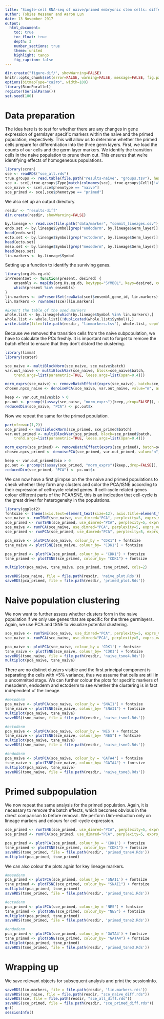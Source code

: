 ```yaml
---
title: "Single-cell RNA-seq of naive/primed embryonic stem cells: differential variability" 
author: Tobias Messmer and Aaron Lun
date: 13 November 2017
output: 
  html_document:
    toc: true
    toc_float: true
    depth: 3
    number_sections: true
    theme: united 
    highlight: tango 
    fig_caption: false
---
```


```r
dir.create("figure-dif/", showWarning=FALSE)
knitr::opts_chunk$set(error=FALSE, warning=FALSE, message=FALSE, fig.path="figure-diff/")
options(bitmapType="cairo", width=100)
library(BiocParallel)
register(SerialParam())
set.seed(100)
```

# Data preparation

The idea here is to test for whether there are any changes in gene expression of germlayer specific markers within the naive and the primed population, respectively.
This will allow us to determine whether the primed cells prepare for differentiation into the three germ layers.
First, we load the counts of our cells and the germ layer markers.
We identify the transition cells in the naive population to prune them out.
This ensures that we're identifying effects of homogeneous populations.

```r
library(scran)
sce <- readRDS("sce_all.rds")
true.groups <- read.table(file.path("results-naive", "groups.tsv"), header=TRUE, stringsAsFactors=FALSE)
sce <- sce[,true.groups$Type[match(colnames(sce), true.groups$Cell)]!="transition"]
sce_naive <- sce[,sce$phenotype == "naive"]
sce_primed <- sce[,sce$phenotype == "primed"]
```

We also set up an output directory.

```r
resdir <- "results-diff"
dir.create(resdir, showWarning=FALSE)
```

```r
by.lineage <- read.csv(file.path("data/marker", "commit_lineages.csv"), header=TRUE, stringsAsFactors=FALSE, sep= ';')
endo.set <- by.lineage$Symbol[grep("endoderm", by.lineage$Germ_layer)]
head(endo.set)
ecto.set <- by.lineage$Symbol[grep("ectoderm", by.lineage$Germ_layer)]
head(ecto.set)
meso.set <- by.lineage$Symbol[grep("mesoderm", by.lineage$Germ_layer)]
head(meso.set)
lin.markers <- by.lineage$Symbol
```

Setting up a function to identify the surviving genes.

```r
library(org.Hs.eg.db)
inPresentSet <- function(present, desired) {
    ensembls <- mapIds(org.Hs.eg.db, keytype="SYMBOL", keys=desired, column="ENSEMBL")
    which(present %in% ensembls)    
}
lin.markers <- inPresentSet(rowData(sce)$ensembl_gene_id, lin.markers)
lin.markers <- rownames(sce)[lin.markers]

#Export the table of the used markers
whole.list <- by.lineage[which(by.lineage$Symbol %in% lin.markers),]
whole.list <- whole.list[(!duplicated(whole.list$Symbol)),]
write.table(file=file.path(resdir, "linmarkers.tsv"), whole.list, sep="\t", quote=FALSE, row.names= F) 
```

Because we removed the transition cells from the naive subpopulation, we have to calculate the PCs freshly.
It is important not to forget to remove the batch effect to ensure that they don't distord the clustering. 


```r
library(limma)
library(scater)

sce_naive <- multiBlockNorm(sce_naive, sce_naive$batch)
var.out_naive <- multiBlockVar(sce_naive, block=sce_naive$batch,
    trend.args=list(parametric=TRUE, loess.args=list(span=0.4)))

norm_exprs(sce_naive) <- removeBatchEffect(exprs(sce_naive), batch=sce_naive$batch) 
chosen.npcs_naive <- denoisePCA(sce_naive, var.out_naive, value="n", assay.type="norm_exprs")

keep <- var.out_naive$bio > 0
pc.out <- prcomp(t(assay(sce_naive, "norm_exprs")[keep,,drop=FALSE]), rank=chosen.npcs_naive)
reducedDim(sce_naive, "PCA") <- pc.out$x
```

Now we repeat the same for the primed population.

```r
par(mfrow=c(1,2))
sce_primed <- multiBlockNorm(sce_primed, sce_primed$batch)
var.out_primed <- multiBlockVar(sce_primed, block=sce_primed$batch,
    trend.args=list(parametric=TRUE, loess.args=list(span=0.4)))

norm_exprs(sce_primed) <- removeBatchEffect(exprs(sce_primed), batch=sce_primed$batch) 
chosen.npcs_primed <- denoisePCA(sce_primed, var.out_primed, value="n", assay.type="norm_exprs")

keep <- var.out_primed$bio > 0
pc.out <- prcomp(t(assay(sce_primed, "norm_exprs")[keep,,drop=FALSE]), rank=chosen.npcs_primed)
reducedDim(sce_primed, "PCA") <- pc.out$x
```

We can now have a first glimpse on the the naive and primed populations to check whether they form any clusters and color the PCA/tSNE according to their expression of cell-cycle related genes. If cell-cycle related genes colour different parts of the PCA/tSNE, this is an indication that cell-cycle is the great driver for heterogeneity in the populations.

```r
library(ggplot2)
fontsize <- theme(axis.text=element_text(size=12), axis.title=element_text(size=16), title = element_text(size=12))
sce_naive <- runTSNE(sce_naive, use_dimred="PCA", perplexity=5, exprs_values="norm_exprs")
sce_primed <- runTSNE(sce_primed, use_dimred="PCA", perplexity=5, exprs_values="norm_exprs")
sce_naive <- runPCA(sce_naive, use_dimred="PCA", perplexity=5, exprs_values="norm_exprs")
sce_primed <- runPCA(sce_primed, use_dimred="PCA", perplexity=5, exprs_values="norm_exprs")

pca_naive <- plotPCA(sce_naive, colour_by = "CDK1") + fontsize
tsne_naive <- plotTSNE(sce_naive, colour_by= "CDK1") + fontsize

pca_primed <- plotPCA(sce_primed, colour_by = "CDK1") + fontsize
tsne_primed <- plotTSNE(sce_primed, colour_by= "CDK1") + fontsize

multiplot(pca_naive, tsne_naive, pca_primed, tsne_primed, cols=2)

saveRDS(pca_naive, file = file.path(resdir, 'naive_plot.Rds'))
saveRDS(pca_primed, file = file.path(resdir, 'primed_plot.Rds'))
```

# Naive population clustering

We now want to further assess whether clusters form in the naive population if we only use genes that are specific for the three germlayers. Again, we use PCA and tSNE to visualize potential clustering.

```r
sce_naive <- runTSNE(sce_naive, use_dimred="PCA", perplexity=5, exprs_values="norm_exprs", feature_set = lin.markers)
sce_naive <- runPCA(sce_naive, use_dimred="PCA", perplexity=5, exprs_values="norm_exprs", feature_set = lin.markers)

pca_naive <- plotPCA(sce_naive, colour_by = 'CDK1') + fontsize
tsne_naive <- plotTSNE(sce_naive, colour_by= "CDK1") + fontsize
saveRDS(tsne_naive, file = file.path(resdir, 'naive_tsne4.Rds'))
multiplot(pca_naive, tsne_naive)
```

There are no distinct clusters visible and the first principal component is separating the cells with <5% variance, thus we assume that cells are still in a uncommited stage.
We can further colour the plots for specific markers of mesoderm, endoderm and ectoderm to see whether the clustering is in fact independent of the lineage.

```r
#mesoderm
pca_naive <- plotPCA(sce_naive, colour_by = 'SNAI1') + fontsize
tsne_naive <- plotTSNE(sce_naive, colour_by= "SNAI1") + fontsize
multiplot(pca_naive, tsne_naive)
saveRDS(tsne_naive, file = file.path(resdir, 'naive_tsne1.Rds'))

#ectoderm
pca_naive <- plotPCA(sce_naive, colour_by = 'NES') + fontsize
tsne_naive <- plotTSNE(sce_naive, colour_by= "NES") + fontsize
multiplot(pca_naive, tsne_naive)
saveRDS(tsne_naive, file = file.path(resdir, 'naive_tsne2.Rds'))

#endoderm
pca_naive <- plotPCA(sce_naive, colour_by = 'GATA4') + fontsize
tsne_naive <- plotTSNE(sce_naive, colour_by= "GATA4") + fontsize
multiplot(pca_naive, tsne_naive)
saveRDS(tsne_naive, file = file.path(resdir, 'naive_tsne3.Rds'))
```

# Primed subpopulation

We now repeat the same analysis for the primed population. Again, it is necessary to remove the batch effects, which becomes obvious in the direct comparison to before removal. We perform Dim-reduction only on lineage markers and colours for cell-cycle expression.

```r
sce_primed <- runTSNE(sce_primed, use_dimred="PCA", perplexity=5, exprs_values="norm_exprs", feature_set = lin.markers)
sce_primed <- runPCA(sce_primed, use_dimred="PCA", perplexity=5, exprs_values="norm_exprs", feature_set = lin.markers)

pca_primed <- plotPCA(sce_primed, colour_by = 'CDK1') + fontsize
tsne_primed <- plotTSNE(sce_primed, colour_by= "CDK1") + fontsize
saveRDS(tsne_primed, file = file.path(resdir, 'primed_tsne4.Rds'))
multiplot(pca_primed, tsne_primed)
```

We can also colour the plots again for key lineage markers.

```r
#mesoderm
pca_primed <- plotPCA(sce_primed, colour_by = 'SNAI1') + fontsize
tsne_primed <- plotTSNE(sce_primed, colour_by= "SNAI1") + fontsize
multiplot(pca_primed, tsne_primed)
saveRDS(tsne_primed, file = file.path(resdir, 'primed_tsne1.Rds'))

#ectoderm
pca_primed <- plotPCA(sce_primed, colour_by = 'NES') + fontsize
tsne_primed <- plotTSNE(sce_primed, colour_by= "NES") + fontsize
multiplot(pca_primed, tsne_primed)
saveRDS(tsne_primed, file = file.path(resdir, 'primed_tsne2.Rds'))

#endoderm
pca_primed <- plotPCA(sce_primed, colour_by = 'GATA4') + fontsize
tsne_primed <- plotTSNE(sce_primed, colour_by= "GATA4") + fontsize
multiplot(pca_primed, tsne_primed)
saveRDS(tsne_primed, file = file.path(resdir, 'primed_tsne3.Rds'))
```

# Wrapping up

We save relevant objects for subsequent analysis and print the sessionInfo.

```r
saveRDS(lin.markers, file = file.path(resdir, 'lin.markers.rds'))
saveRDS(sce_naive, file = file.path(resdir, "sce_naive_diff.rds"))
saveRDS(sce, file = file.path(resdir, "sce_all_diff.rds"))
saveRDS(sce_primed, file = file.path(resdir, "sce_primed_diff.rds"))
gc()
sessionInfo()
```
